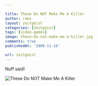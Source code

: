```yaml
---

title: These Do NOT Make Me A Killer
author: rami
layout: zeitgeist
categories: [Zeitgeist]
tags: [video-games]
image: these-do-not-make-me-a-killer.jpg
comments: true
publishedAt: '2009-11-16'

url: zeitgeist
---
```


Nuff said!

![These Do NOT Make Me A Killer](/assets/images/content/zeitgeist/these-do-not-make-me-a-killer.jpg)
